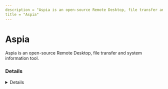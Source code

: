 ---
description = "Aspia is an open-source Remote Desktop, file transfer and system information tool."
title = "Aspia"
---



# Aspia

Aspia is an open-source Remote Desktop, file transfer and system information tool.


### Details
<Details author={""}
         category={""}
         created={"2025-05-09"}
         website={"https://aspia.org/"}
         lastModified={"2025-07-21"}
         privileges={"SYSTEM"}
         free={ false }
         verification={ false }
/>

#### Installation Paths
<Card code={ ["*\\aspia_client.exe", "C:\\Program Files\\Aspia\\", "C:\\Program Files (x86)\\Aspia\\"] }/>

#### Supported OS
<Badges color="warning" badges={ ["Windows", "MacOS", "Linux"] }/>

#### Capabilities
<Badges color="#FFA500" badges={ ["Remote desktop management", "Remote desktop view", "File transfer", "System information", "Text chat", "Task manager", "Encryption", "Authorization (it is possible to add users with different access rights)", "Address book with encryption and master-password", "NAT traversal with connection by ID (with using Aspia Router and Aspia Relay)", "Direct connections", "Audio support", "Video recording", "Client and Console for Windows, MacOSX and Linux", "Host for Windows only", "Router/Relay for Windows and Linux"] }/>



### Forensic Artifacts

#### Disk Artifacts
<EuiSpacer size="xl"/>
<DiskArtifacts data={ [{"File": "C:\\Users\\*\\AppData\\Roaming\\aspia\\client.ini", "Description": "N/A", "OS": "Windows"}, {"File": "C:\\Users\\*\\AppData\\Local\\Temp\\aspia\\aspia_client-*.log", "Description": "N/A", "OS": "Windows"}, {"File": "C:\\Program Files\\Aspia\\Client\\qt.conf", "Description": "N/A", "OS": "Windows"}] }/>

#### Event Log Artifacts
<EuiSpacer size="xl"/>
<EventLogTable data={ [{"EventID": 11707, "ProviderName": "MsiInstaller", "LogFile": "Application.evtx", "Data": "Product: Aspia Client -- Installation completed successfully.", "Description": "Aspia Client installation event."}] }/>


#### Network Artifacts
<EuiSpacer size="xl"/>
<NetworkArtifactsTable data={ [{"Description": "Aspia can be downloaded from the official github repository.", "Domains": ["https://github.com/dchapyshev/aspia"], "Ports": ["N/A"]}] }/>





### References
- [https://ics-cert.kaspersky.com/publications/reports/2025/06/05/ttps-of-cyber-partisans-activity-aimed-at-espionage-and-disruption/](https://ics-cert.kaspersky.com/publications/reports/2025/06/05/ttps-of-cyber-partisans-activity-aimed-at-espionage-and-disruption/)
- [https://www.aspia.org/](https://www.aspia.org/)
- [https://github.com/dchapyshev/aspia](https://github.com/dchapyshev/aspia)

### Acknowledgements
- Swachchhanda Shrawan Poudel (@_swachchhanda_)
